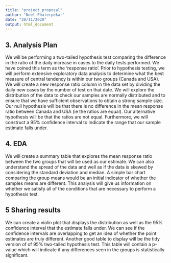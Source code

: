 ```yaml
---
title: "project_proposal"
author: "Neel Phaterpekar"
date: "20/11/2020"
output: html_document
---
```





## 3. Analysis Plan

We will be performing a two-tailed hypothesis test comparing the difference in the ratio of the daily increase in cases to the daily tests performed. We have coined this term as the 'response ratio'. Prior to hypothesis testing, we will perform extensive exploratory data analysis to determine what the best measure of central tendency is within our two groups (Canada and USA). We will create a new response ratio column in the data set by dividing the daily new cases by the number of test on that date. We will explore the distribution of the data to check our samples are normally distributed and to ensure that we have sufficient observations to obtain a strong sample size. Our null hypothesis will be that there is no difference in the mean response ratio between Canada and USA (ie the ratios are equal). Our alternative hypothesis will be that the ratios are not equal. Furthermore, we will construct a 95% confidence interval to indicate the range that our sample estimate falls under. 

## 4. EDA 

We will create a summary table that explores the mean response ratio between the two groups that will be used as our estimate. We can also understand the spread of the data and well as if the data is skewed by considering the standard deviation and median. A simple bar chart comparing the group means would be an initial indicator of whether the samples means are different. This analysis will give us information on whether we satisfy all of the conditions that are necessary to perform a hypothesis test.


## 5 Sharing results

We can create a violin plot that displays the distribution as well as the 95% confidence interval that the estimate falls under. We can see if the confidence intervals are overlapping to get an idea of whether the point estimates are truly different. Another good table to display will be the tidy version of of 95% two-tailed hypothesis test. This table will contain a p-value which will indicate if any differences seen in the groups is statistically significant.


